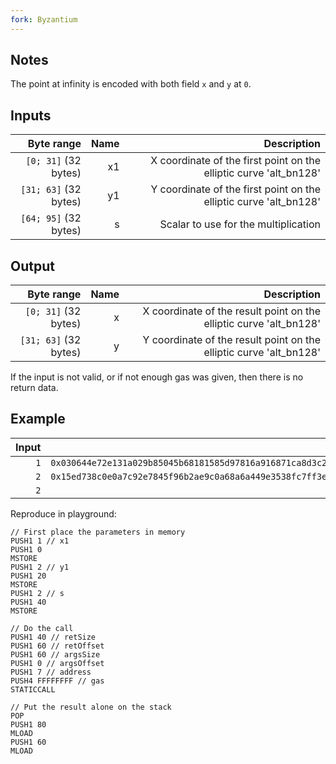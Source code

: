 ```yaml
---
fork: Byzantium
---
```


## Notes

The point at infinity is encoded with both field `x` and `y` at `0`.

## Inputs

| Byte range | Name | Description |
|-----------:|-----:|------------:|
| `[0; 31]` (32 bytes) | x1 | X coordinate of the first point on the elliptic curve 'alt_bn128'|
| `[31; 63]` (32 bytes) | y1 | Y coordinate of the first point on the elliptic curve 'alt_bn128' |
| `[64; 95]` (32 bytes) | s | Scalar to use for the multiplication |

## Output

| Byte range | Name | Description |
|-----------:|-----:|------------:|
| `[0; 31]` (32 bytes) | x | X coordinate of the result point on the elliptic curve 'alt_bn128' |
| `[31; 63]` (32 bytes) | y | Y coordinate of the result point on the elliptic curve 'alt_bn128' |

If the input is not valid, or if not enough gas was given, then there is no return data.

## Example

| Input | Output |
|------:|-------:|
| `1` | `0x030644e72e131a029b85045b68181585d97816a916871ca8d3c208c16d87cfd3` |
| `2` | `0x15ed738c0e0a7c92e7845f96b2ae9c0a68a6a449e3538fc7ff3ebf7a5a18a2c4` |
| `2` | |

Reproduce in playground:

    // First place the parameters in memory
    PUSH1 1 // x1
    PUSH1 0
    MSTORE
    PUSH1 2 // y1
    PUSH1 20
    MSTORE
    PUSH1 2 // s
    PUSH1 40
    MSTORE

    // Do the call
    PUSH1 40 // retSize
    PUSH1 60 // retOffset
    PUSH1 60 // argsSize
    PUSH1 0 // argsOffset
    PUSH1 7 // address
    PUSH4 FFFFFFFF // gas
    STATICCALL

    // Put the result alone on the stack
    POP
    PUSH1 80
    MLOAD
    PUSH1 60
    MLOAD
